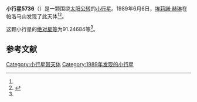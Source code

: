 {{Infobox planet
| bgcolour = #FFFFC0
| name = 5736 Sanford
| symbol = 
| image = 
| caption = 
| discovery = yes
| discovery_ref = 
| discoverer = [[埃莉諾·赫琳|埃莉諾·赫琳]]
| discovery_site = [[帕洛马山|帕洛马山]] 
| discovered = 1989年6月6日
| designations = yes
| mp_name = 
| named_after = 
| alt_names = 
| mp_category = [[主带小行星|主带小行星]]
| orbit_ref = <ref name="a">[http://ssd.jpl.nasa.gov/sbdb.cgi?sstr=5736 5736 Sanford] {{Wayback|url=http://ssd.jpl.nasa.gov/sbdb.cgi?sstr=5736 |date=20210720205132 }}，小行星數據庫瀏覽器（JPL Small-Body Database Browser）－[[美国国家航空航天局|美国国家航空航天局]]喷气推进实验室</ref>
| epoch = 2456400.5 (2013年4月18日更新)
| aphelion = {{convert|3.0320459|AU|km|3|abbr=on|lk=out}}
| perihelion = {{convert|1.7199887|AU|km|3|abbr=on}}
| semimajor = {{convert|2.3760173|AU|km|3|abbr=on}}
| eccentricity = 0.2761043
| period = 1337.743477 [[日|日]]<br />3.66[[儒略年|儒略年]]
| avg_speed = 
| inclination = 21.58971
| asc_node = 223.79450
| mean_anomaly = 
| arg_peri = 91.24684
| satellites = 
| physical_characteristics = yes
| dimensions = 
| mass = 
| density = 
| surface_grav = 
| escape_velocity = 
| sidereal_day = 
| axial_tilt = 
| pole_ecliptic_lat = 
| pole_ecliptic_lon = 
| albedo = 
| temperatures= 
| temp_name1 = 
| mean_temp_1 = 
| max_temp_1 = 
| temp_name2 = 
| max_temp_2 = 
| spectral_type = 
| abs_magnitude = 91.24684
}}

'''小行星5736'''（{{lang-en|5736 Sanford}}）是一颗围绕[[太阳|太阳]][[公转|公转]]的[[小行星|小行星]]。1989年6月6日，[[埃莉諾·赫琳|埃莉諾·赫琳]]在帕洛马山发现了此天体<ref name="a" /><ref>{{cite news|title=小行星列表|url=http://cfa-www.harvard.edu/iau/lists/NumberedMPs.txt|accessdate=2013-07-08|newspaper=哈佛大学|archive-date=2008-05-17|archive-url=https://web.archive.org/web/20080517010638/http://cfa-www.harvard.edu/iau/lists/NumberedMPs.txt|dead-url=no}}</ref>。

这颗小行星的[[绝对星等|绝对星等]]为91.24684等<ref name="a" />。

==参考文献==
{{reflist}}
{{Minor Planet Number|[[小行星5735|小行星5735]]|[[小行星5737|小行星5737]]}}

{{小天体}}

[[Category:小行星带天体|Category:小行星带天体]]
[[Category:1989年发现的小行星|Category:1989年发现的小行星]]

{{asteroid-stub}}